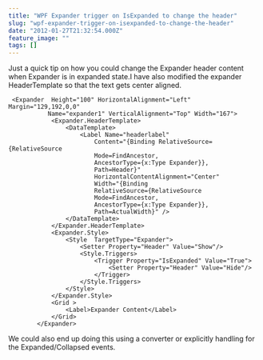 ```yaml
---
title: "WPF Expander trigger on IsExpanded to change the header"
slug: "wpf-expander-trigger-on-isexpanded-to-change-the-header"
date: "2012-01-27T21:32:54.000Z"
feature_image: ""
tags: []
---
```


Just a quick tip on how you could change the Expander header content when Expander is in expanded state.I have also modified the expander HeaderTemplate so that the text gets center aligned.

     <Expander  Height="100" HorizontalAlignment="Left" Margin="129,192,0,0"
               Name="expander1" VerticalAlignment="Top" Width="167">
                <Expander.HeaderTemplate>
                    <DataTemplate>
                        <Label Name="headerlabel"
                            Content="{Binding RelativeSource={RelativeSource
                            Mode=FindAncestor,
                            AncestorType={x:Type Expander}},
                            Path=Header}"
                            HorizontalContentAlignment="Center"
                            Width="{Binding
                            RelativeSource={RelativeSource
                            Mode=FindAncestor,
                            AncestorType={x:Type Expander}},
                            Path=ActualWidth}" />
                    </DataTemplate>
                </Expander.HeaderTemplate>
                <Expander.Style>
                    <Style  TargetType="Expander">
                        <Setter Property="Header" Value="Show"/>
                        <Style.Triggers>
                            <Trigger Property="IsExpanded" Value="True">
                                <Setter Property="Header" Value="Hide"/>
                            </Trigger>
                        </Style.Triggers>
                    </Style>
                </Expander.Style>
                <Grid >
                    <Label>Expander Content</Label>
                </Grid>
            </Expander>
    

We could also end up doing this using a converter or explicitly handling for the Expanded/Collapsed events.